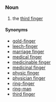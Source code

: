=={{en}}==
===Noun===
# the [[third finger]]
====Synonyms====
*[[gold-finger]]
*[[leech-finger]]
*[[marriage finger]]
*[[medical finger]]
*[[medicinable finger]]
*[[medicinal finger]]
*[[physic finger]]
*[[physician finger]]
*[[ring-finger]]
*[[ring-man]]
*[[third finger]]